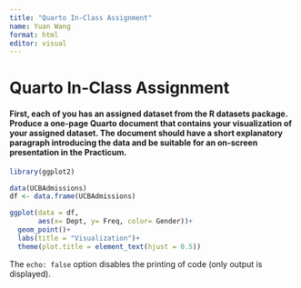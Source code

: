 ```yaml
---
title: "Quarto In-Class Assignment"
name: Yuan Wang 
format: html
editor: visual
---
```


# Quarto In-Class Assignment

#### First, each of you has an assigned dataset from the R datasets package. Produce a one-page Quarto document that contains your visualization of your assigned dataset. The document should have a short explanatory paragraph introducing the data and be suitable for an on-screen presentation in the Practicum.

```r
library(ggplot2)
```

```r
data(UCBAdmissions)
df <- data.frame(UCBAdmissions)
```

```r
ggplot(data = df, 
       aes(x= Dept, y= Freq, color= Gender))+
  geom_point()+
  labs(title = "Visualization")+
  theme(plot.title = element_text(hjust = 0.5))
```

The `echo: false` option disables the printing of code (only output is displayed).
